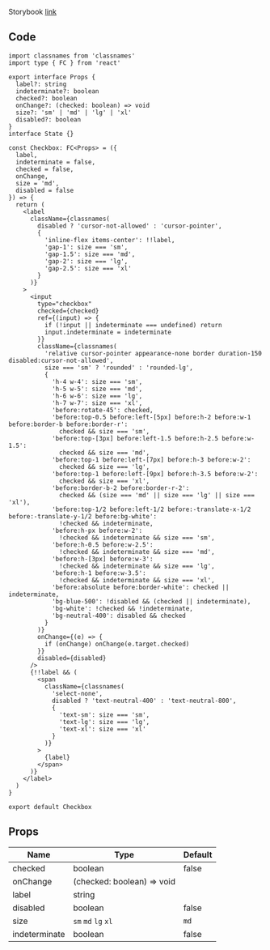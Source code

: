 
Storybook [link](https://components.kidow.me/?path=/story/inputs--checkbox)

## Code

```tsx title="components/Checkbox/index.tsx"
import classnames from 'classnames'
import type { FC } from 'react'

export interface Props {
  label?: string
  indeterminate?: boolean
  checked?: boolean
  onChange?: (checked: boolean) => void
  size?: 'sm' | 'md' | 'lg' | 'xl'
  disabled?: boolean
}
interface State {}

const Checkbox: FC<Props> = ({
  label,
  indeterminate = false,
  checked = false,
  onChange,
  size = 'md',
  disabled = false
}) => {
  return (
    <label
      className={classnames(
        disabled ? 'cursor-not-allowed' : 'cursor-pointer',
        {
          'inline-flex items-center': !!label,
          'gap-1': size === 'sm',
          'gap-1.5': size === 'md',
          'gap-2': size === 'lg',
          'gap-2.5': size === 'xl'
        }
      )}
    >
      <input
        type="checkbox"
        checked={checked}
        ref={(input) => {
          if (!input || indeterminate === undefined) return
          input.indeterminate = indeterminate
        }}
        className={classnames(
          'relative cursor-pointer appearance-none border duration-150 disabled:cursor-not-allowed',
          size === 'sm' ? 'rounded' : 'rounded-lg',
          {
            'h-4 w-4': size === 'sm',
            'h-5 w-5': size === 'md',
            'h-6 w-6': size === 'lg',
            'h-7 w-7': size === 'xl',
            'before:rotate-45': checked,
            'before:top-0.5 before:left-[5px] before:h-2 before:w-1 before:border-b before:border-r':
              checked && size === 'sm',
            'before:top-[3px] before:left-1.5 before:h-2.5 before:w-1.5':
              checked && size === 'md',
            'before:top-1 before:left-[7px] before:h-3 before:w-2':
              checked && size === 'lg',
            'before:top-1 before:left-[9px] before:h-3.5 before:w-2':
              checked && size === 'xl',
            'before:border-b-2 before:border-r-2':
              checked && (size === 'md' || size === 'lg' || size === 'xl'),
            'before:top-1/2 before:left-1/2 before:-translate-x-1/2 before:-translate-y-1/2 before:bg-white':
              !checked && indeterminate,
            'before:h-px before:w-2':
              !checked && indeterminate && size === 'sm',
            'before:h-0.5 before:w-2.5':
              !checked && indeterminate && size === 'md',
            'before:h-[3px] before:w-3':
              !checked && indeterminate && size === 'lg',
            'before:h-1 before:w-3.5':
              !checked && indeterminate && size === 'xl',
            'before:absolute before:border-white': checked || indeterminate,
            'bg-blue-500': !disabled && (checked || indeterminate),
            'bg-white': !checked && !indeterminate,
            'bg-neutral-400': disabled && checked
          }
        )}
        onChange={(e) => {
          if (onChange) onChange(e.target.checked)
        }}
        disabled={disabled}
      />
      {!!label && (
        <span
          className={classnames(
            'select-none',
            disabled ? 'text-neutral-400' : 'text-neutral-800',
            {
              'text-sm': size === 'sm',
              'text-lg': size === 'lg',
              'text-xl': size === 'xl'
            }
          )}
        >
          {label}
        </span>
      )}
    </label>
  )
}

export default Checkbox
```

## Props

| Name          | Type                       | Default |
| ------------- | -------------------------- | ------- |
| checked       | boolean                    | false   |
| onChange      | (checked: boolean) => void |         |
| label         | string                     |         |
| disabled      | boolean                    | false   |
| size          | `sm` `md` `lg` `xl`        | `md`    |
| indeterminate | boolean                    | false   |
